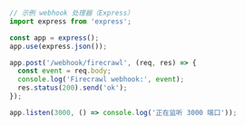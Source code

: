 ```js Node/Express
// 示例 webhook 处理器（Express）
import express from 'express';

const app = express();
app.use(express.json());

app.post('/webhook/firecrawl', (req, res) => {
  const event = req.body;
  console.log('Firecrawl webhook:', event);
  res.status(200).send('ok');
});

app.listen(3000, () => console.log('正在监听 3000 端口'));
```
